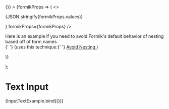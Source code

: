 
  <div className="input-text-story">
    <Form
      initialValues={{
        sampleInput1: '',
        shrunkenLabelInput: '',
        sampleInput2: '',
        sampleInput3: '',
        sampleInput4: '',
        sampleInputStandard: '',
        sampleInput5: '',
        'test[safe]': ''
      }}
      onSubmit={() => {}}
    >
      {formikProps => (
        <>
          <p className="lc-mb-16">{JSON.stringify(formikProps.values)}</p>
          <InputText name="sampleInput1" label="Text Input" formikProps={formikProps} />
          <InputText
            name="shrunkenLabelInput"
            label="Text Input"
            inputConfig={{ shrinkLabel: true }}
            formikProps={formikProps}
          />
          <InputText name="sampleInput2" label="Text Input" value="Example" formikProps={formikProps} />
          <InputText name="sampleInput3" label="Password Input" type="password" formikProps={formikProps} />
          <div className="input-text-story-dark">
            <InputText
              name="sampleInput4"
              label="Label Above"
              labelPlacement="above"
              placeholder="Enter text..."
              formikProps={formikProps}
            />
          </div>
          <div className="input-text-story-dark">
            <InputText
              className="dark-mode"
              variant="standard"
              name="sampleInputStandard"
              label="Dark Mode Standard Variant"
              placeholder="Enter text..."
              prefix={<Icon name="mailOutline" className="h-20 w-20" />}
              formikProps={formikProps}
            />
          </div>
          <InputText
            name="sampleInput5"
            label="Text Input"
            helperText="Example helper text can be placed below the input"
            formikProps={formikProps}
          />
          <p className="lc-mb-16">
            Here is an example if you need to avoid Formik's default behavior of nesting based off of form names <br />{' '}
            (uses this technique:{' '}
            <a href="https://formik.org/docs/guides/arrays#avoid-nesting" target="_blank">
              Avoid Nesting
            </a>
            )
          </p>
          <InputText
            name="test[safe]"
            inputConfig={{ safeName: true }}
            label="Text Input with a 'safe name'"
            formikProps={formikProps}
          />
        </>
      )}
    </Form>
  </div>
);

<Meta title="Input Text" component={InputText} />

# Text Input

<Canvas>
  <Story
    name="Input Text"
    parameters={{
      docs: {
        source: {
          code: dedent``
        }
      }
    }}
  >
    {InputTextExample.bind({})}
  </Story>
  <ArgsTable of={InputText} />
</Canvas>
